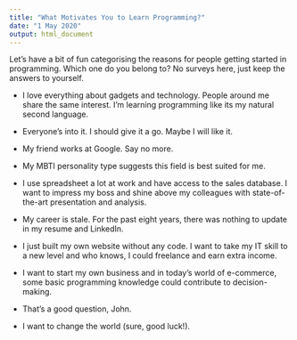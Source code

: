 ```yaml
---
title: "What Motivates You to Learn Programming?"
date: "1 May 2020"
output: html_document
---
```


Let's have a bit of fun categorising the reasons for people getting started in programming. Which one do you belong to? No surveys here, just keep the answers to yourself. 

* I love everything about gadgets and technology. People around me share the same interest. I'm learning programming like its my natural second language.

* Everyone's into it. I should give it a go. Maybe I will like it.

* My friend works at Google. Say no more.

* My MBTI personality type suggests this field is best suited for me.  

* I use spreadsheet a lot at work and have access to the sales database. I want to impress my boss and shine above my colleagues with state-of-the-art presentation and analysis.

* My career is stale. For the past eight years, there was nothing to update in my resume and LinkedIn.

* I just built my own website without any code. I want to take my IT skill to a new level and who knows, I could freelance and earn extra income.

* I want to start my own business and in today's world of e-commerce, some basic programming knowledge could contribute to decision-making.

* That's a good question, John.

* I want to change the world (sure, good luck!).
